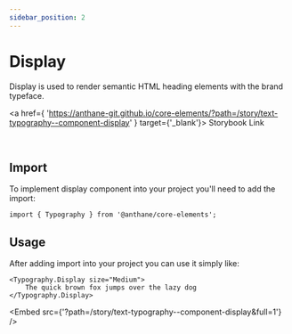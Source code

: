 ```yaml
---
sidebar_position: 2
---
```



# Display

Display is used to render semantic HTML heading elements with the brand typeface.

<a
	href={
		'https://anthane-git.github.io/core-elements/?path=/story/text-typography--component-display'
	}
	target={'_blank'}>
	Storybook Link
</a>

<br />

## Import

To implement display component into your project you'll need to add the import:

```tsx
import { Typography } from '@anthane/core-elements';
```

## Usage

After adding import into your project you can use it simply like:

```tsx
<Typography.Display size="Medium">
	The quick brown fox jumps over the lazy dog
</Typography.Display>
```

<Embed src={'?path=/story/text-typography--component-display&full=1'} />
